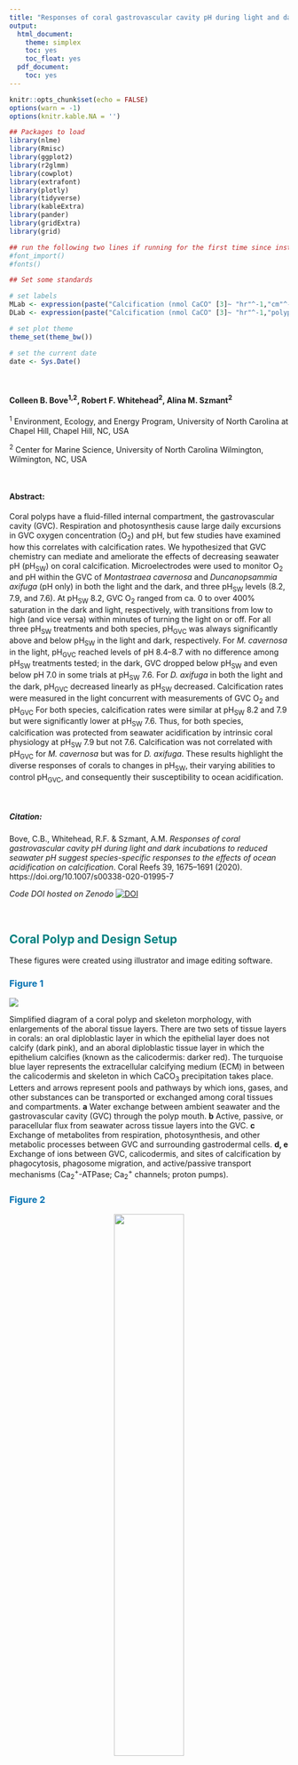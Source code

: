 ```yaml
---
title: "Responses of coral gastrovascular cavity pH during light and dark incubations to reduced seawater pH suggest species-specific responses to the effects of ocean acidification on calcification"
output: 
  html_document:
    theme: simplex
    toc: yes
    toc_float: yes
  pdf_document:
    toc: yes
---
```


<style>
  h2{color: teal !important}
  h1{color: navy !important}
  body{background-color: gray95 !important}
</style>

```r

knitr::opts_chunk$set(echo = FALSE)
options(warn = -1)
options(knitr.kable.NA = '')

```

```r

## Packages to load
library(nlme)
library(Rmisc)
library(ggplot2)
library(r2glmm)
library(cowplot)
library(extrafont)
library(plotly)
library(tidyverse)
library(kableExtra)
library(pander)
library(gridExtra)
library(grid)

## run the following two lines if running for the first time since installing 'extrafont'
#font_import()
#fonts() 

```

```r

## Set some standards

# set labels
MLab <- expression(paste("Calcification (nmol CaCO" [3]~ "hr"^-1,"cm"^-2, ")" ))
DLab <- expression(paste("Calcification (nmol CaCO" [3]~ "hr"^-1,"polyp"^-1, ")" ))

# set plot theme
theme_set(theme_bw())

# set the current date
date <- Sys.Date() 

```

<br/>

#### Colleen B. Bove^1,2^, Robert F. Whitehead^2^, Alina M. Szmant^2^

^1^ Environment, Ecology, and Energy Program, University of North Carolina at Chapel Hill, Chapel Hill, NC, USA

^2^ Center for Marine Science, University of North Carolina Wilmington, Wilmington, NC, USA

<br/>

#### **Abstract:**
Coral polyps have a fluid-filled internal compartment, the gastrovascular cavity (GVC). Respiration and photosynthesis cause large daily excursions in GVC oxygen concentration (O~2~) and pH, but few studies have examined how this correlates with calcification rates. We hypothesized that GVC chemistry can mediate and ameliorate the effects of decreasing seawater pH (pH~SW~) on coral calcification. Microelectrodes were used to monitor O~2~ and pH within the GVC of *Montastraea cavernosa* and *Duncanopsammia axifuga* (pH only) in both the light and the dark, and three pH~SW~ levels (8.2, 7.9, and 7.6). At pH~SW~ 8.2, GVC O~2~ ranged from ca. 0 to over 400% saturation in the dark and light, respectively, with transitions from low to high (and vice versa) within minutes of turning the light on or off. For all three pH~SW~ treatments and both species, pH~GVC~ was always significantly above and below pH~SW~ in the light and dark, respectively. For *M. cavernosa* in the light, pH~GVC~ reached levels of pH 8.4–8.7 with no difference among pH~SW~ treatments tested; in the dark, GVC dropped below pH~SW~ and even below pH 7.0 in some trials at pH~SW~ 7.6. For *D. axifuga* in both the light and the dark, pH~GVC~ decreased linearly as pH~SW~ decreased. Calcification rates were measured in the light concurrent with measurements of GVC O~2~ and pH~GVC~ For both species, calcification rates were similar at pH~SW~ 8.2 and 7.9 but were significantly lower at pH~SW~ 7.6. Thus, for both species, calcification was protected from seawater acidification by intrinsic coral physiology at pH~SW~ 7.9 but not 7.6. Calcification was not correlated with pH~GVC~ for *M. cavernosa* but was for *D. axifuga*. These results highlight the diverse responses of corals to changes in pH~SW~, their varying abilities to control pH~GVC~, and consequently their susceptibility to ocean acidification.

<br/>

##### **Citation:**
Bove, C.B., Whitehead, R.F. & Szmant, A.M. *Responses of coral gastrovascular cavity pH during light and dark incubations to reduced seawater pH suggest species-specific responses to the effects of ocean acidification on calcification*. Coral Reefs 39, 1675–1691 (2020). https://doi.org/10.1007/s00338-020-01995-7

*Code DOI hosted on Zenodo* <a href="https://zenodo.org/badge/latestdoi/315749565"><img src="https://zenodo.org/badge/315749565.svg" alt="DOI"></a>

<br/>

## Coral Polyp and Design Setup {.tabset}

These figures were created using illustrator and image editing software.

### <span style="color: #0072B2;">**Figure 1**</span>

![](Figures/Fig1_polyp_diagram.png)

Simplified diagram of a coral polyp and skeleton morphology, with enlargements of the aboral tissue layers. There are two sets of tissue layers in corals: an oral diploblastic layer in which the epithelial layer does not calcify (dark pink), and an aboral diploblastic tissue layer in which the epithelium calcifies (known as the calicodermis: darker red). The turquoise blue layer represents the extracellular calcifying medium (ECM) in between the calicodermis and skeleton in which CaCO~3~ precipitation takes place. Letters and arrows represent pools and pathways by which ions, gases, and other substances can be transported or exchanged among coral tissues and compartments. **a** Water exchange between ambient seawater and the gastrovascular cavity (GVC) through the polyp mouth. **b** Active, passive, or paracellular flux from seawater across tissue layers into the GVC. **c** Exchange of metabolites from respiration, photosynthesis, and other metabolic processes between GVC and surrounding gastrodermal cells. **d, e** Exchange of ions between GVC, calicodermis, and sites of calcification by phagocytosis, phagosome migration, and active/passive transport mechanisms (Ca~2~^+^-ATPase; Ca~2~^+^ channels; proton pumps).


### <span style="color: #0072B2;">**Figure 2**</span>

<center>
![](Figures/Fig2_corals_electrode_images.png){#id .class width=50% height=50%}
</center>

Photographs of the three study corals under the same lighting conditions and the experimental setup used in this study: **a** *Montastraea cavernosa* colony 1. **b** *M. cavernosa* colony 2. and **c** *Duncanopsammia axifuga*. **d** Photographs of the pH microelectrode inserted through the mouth of *Montastraea cavernosa* and **e** *Duncanopsammia axifuga*. **f** Photograph of the micromanipulator setup used for inserting the microelectrode (identified with the arrows in **d, e** into the coral polyp and the coral’s incubation water bath)


### <span style="color: #0072B2;">**Table 1**</span>

Initial carbonate chemistry values for the seawater in the three carboys used for the experimental pH treatments conducted in this study

```r

carbonate <- read.csv("Tables/CarbonateSW_data_10Dec19.csv", header = TRUE)
carbonate$pHt <- factor(carbonate$pHt, levels = c("8.2pH", "7.9pH", "7.6pH"))
carbonate$coral <- factor(carbonate$coral, levels = c("MCAV1", "MCAV2", "DAXI"))


## Create table 1 of carbonate parameters
Table1 <- carbonate %>% 
  group_by(pHt) %>% 
  summarise("Seawater pH" = round(mean(pHw), 2),
            "TA" = round(mean(TAi), 0),
            "DIC" = round(mean(DICi), 0),
            "pCO2" = round(mean(pCO2i), 0),
            "HCO3" = round(mean(HCO3i), 0),
            "CO3" = round(mean(CO3i), 0),
            "arag" = round(mean(aragi), 12))

## Rmarkdown table 1
kable(Table1[-1], booktabs = TRUE) %>% 
  kable_styling(font_size = 12, full_width = FALSE)

```

The nominal target pH values used were 8.2 (control), 7.9 and 7.6. The R package *seacarb* was used to calculate the various carbonate species using measured pH-NBS and total alkalinity as the known parameters. Concentrations in $\mu$mol kg^-1^; *p*CO~2~ in $\mu$atm.


### Table S1

#### **Table S1**
Calcification experiment carbonate parameters. Representative changes in carbonate chemistry during the 1.5 h calcification incubations reported in Figure 8. The nominal target pH values used were 8.2 (Control), 7.9 and 7.6. The R package *seacarb* was used to calculate the various carbonate species using measured pH-NBS and total alkalinity as the known parameters. Concentrations in µmol kg^-1^; *p*CO~2~ in µatm. MCAV 1 = *Montastraea cavernosa* No 1; MCAV 2 = *M. cavernosa* colony No 2; DAXI = *Duncanopsammia axifuga*.

```r

## Create table S1 of initial and final carbonate parameters
TableS1 <- carbonate %>% 
  group_by(coral, pHt) %>% 
  summarise("TAi" = round(mean(TAi), 0),
            "TAf" = round(mean(TAf), 0),
            "DICi" = round(mean(DICi), 0),
            "DICf" = round(mean(DICf), 0),
            "pCO2i" = round(mean(pCO2i), 0),
            "pCO2f" = round(mean(pCO2f), 0),
            "HCO3i" = round(mean(HCO3i), 0),
            "HCO3f" = round(mean(HCO3f), 0),
            "CO3i" = round(mean(CO3i), 0),
            "CO3f" = round(mean(CO3f), 0),
            "aragi" = round(mean(aragi), 1),
            "aragf" = round(mean(aragf), 1))

## Rmarkdown table S1
kable(TableS1[-1], booktabs = TRUE) %>% 
  kable_styling(font_size = 12, full_width = FALSE) %>% 
  pack_rows("MCAV 1", 1, 3) %>%
  pack_rows("MCAV 2", 4, 6) %>%
  pack_rows("DAXI", 7, 9)

```

<br/>


## Light/Dark Experiments {.tabset}

### <span style="color: #0072B2;">**Figure 3**</span>

```r

LD_o2 <- read.csv("Data/LD_O2_mcav_20Jun17.csv", header = TRUE)

ggplot()+
  geom_rect(aes(xmin=0.16674,xmax=10.18194,ymin=-Inf, ymax=Inf), fill="lightgrey", alpha=0.4) +
  geom_rect(aes(xmin= 10.18194,xmax=20.28126,ymin=-Inf, ymax=Inf), fill="lightgoldenrod", alpha=0.4) +
  geom_rect(aes(xmin= 20.28126,xmax=30.3801,ymin=-Inf, ymax=Inf), fill="lightgrey", alpha=0.4) +
  geom_rect(aes(xmin= 30.3801,xmax=40.3119,ymin=-Inf, ymax=Inf), fill="lightgoldenrod", alpha=0.4) +
  geom_rect(aes(xmin= 40.3119,xmax=52.1637,ymin=-Inf, ymax=Inf), fill="lightgrey", alpha=0.4) +
  geom_rect(aes(xmin= 52.1637,xmax=55.0011,ymin=-Inf, ymax=Inf), fill="lightgoldenrod", alpha=0.4) +
  annotate("text", x = 47, y = 430, label = "Montastraea cavernosa", fontface = "italic", size = 2.8) +
  theme(panel.grid.major=element_blank(), panel.grid.minor=element_blank(), panel.background=element_blank(),strip.text=element_text(face="italic"), axis.line=element_line(color="black"), legend.key=element_blank(), text=element_text(family="Times New Roman"))+
  coord_cartesian(xlim = c(0.05, 55), ylim = c(0,450), expand = FALSE) +
  #ylim(0,450) +
  ylab(expression(paste("GVC O"[2] ~ "saturation (%)"))) +
  xlab("Time (min)") +
  geom_line(data = LD_o2, aes(time.min., o2sat), size=1) +
  ggsave("Figures/Fig3_LD_O2.pdf", height = 3, width = 5.5, useDingbats = FALSE)

```
*Montastraea cavernosa*: representative example of the change in GVC O~2~ saturation as measured by an oxygen microelectrode in response to changes in light level (0 vs 300–400 $\mu$E m^-2^ s^-1^) at 8.2 pH~SW~ (control). GVC O~2~ decreased in the dark to near 0% saturation and then increased to ca. 400% saturation. Gray background represents times in the dark, while yellow background denotes the lights being on. Horizontal dashed line is the measured incubation seawater % O~2~ saturation

<br/>


### <span style="color: #0072B2;">**Figure 4**</span>

```r

## Read in data and make seawater pH a factor
LD_all <- read.csv("Data/LD_pH_all_20Jun17.csv", header = TRUE)
LD_all$fwater <- factor(LD_all$water)
LD_all$fwater<-factor(LD_all$water, levels = c("8.2","7.9","7.6"))

## Subset by species
LD_cav <- subset(LD_all, species == "MCAV")
LD_dun <- subset(LD_all, species == "DAXI")

```

```r

## 8.2 pH plot
LD_mcav_82 <- subset(LD_cav, water == "8.2")

LD_mcav_82_plot <- ggplot() +
  geom_rect(aes(xmin=-Inf,xmax=10,ymin=-Inf, ymax=Inf), fill="lightgoldenrod", alpha=0.4) +
  geom_rect(aes(xmin= 10,xmax=58,ymin=-Inf, ymax=Inf), fill="lightgrey", alpha=0.4) +
  geom_rect(aes(xmin=58,xmax=107,ymin=-Inf, ymax=Inf), fill="lightgoldenrod", alpha=0.4) +
  geom_rect(aes(xmin= 107,xmax=160,ymin=-Inf, ymax=Inf), fill="lightgrey", alpha=0.4) + 
  geom_rect(aes(xmin=160,xmax=Inf,ymin=-Inf, ymax=Inf), fill="lightgoldenrod",alpha=0.4) +
  scale_x_continuous(limits = c(0, 225)) +
  geom_hline(yintercept = 8.2, size=0.5, linetype=2, colour="grey") +
  geom_line(data = LD_mcav_82, aes(x = time, y = gvc), size = 1, colour = "#0072B2") +
  ylab("") +
  xlab("") +
  ggtitle("") +
  theme(panel.grid.major=element_blank(), panel.grid.minor=element_blank(), panel.background=element_blank(),strip.background=element_blank(), strip.text=element_text(face="italic"), axis.line=element_line(color="black"), legend.key=element_blank(), text=element_text(family="Times New Roman")) +
  scale_color_manual(values=c("#0072B2")) +
  ylim(6.5,9)	

## 7.9 pH plot
LD_mcav_79 <- subset(LD_cav, water == "7.9")

LD_mcav_79_plot <- ggplot() +
  geom_rect(aes(xmin=-Inf,xmax=18,ymin=-Inf, ymax=Inf), fill="lightgoldenrod", alpha=0.4) +
  geom_rect(aes(xmin= 18,xmax=85,ymin=-Inf, ymax=Inf), fill="lightgrey", alpha=0.4) +
  geom_rect(aes(xmin=85,xmax=130,ymin=-Inf, ymax=Inf), fill="lightgoldenrod", alpha=0.4) +
  geom_rect(aes(xmin= 130,xmax=177,ymin=-Inf, ymax=Inf), fill="lightgrey", alpha=0.4) +
  geom_rect(aes(xmin=177,xmax=Inf,ymin=-Inf, ymax=Inf), fill="lightgoldenrod",alpha=0.4) +
  scale_x_continuous(limits = c(0, 225)) +
  geom_hline(yintercept = 7.9, size=0.5, linetype=2, colour="grey") +
  geom_line(data = LD_mcav_79, aes(x = time, y = gvc), size = 1, colour = "#009E73") +
  ylab("") +
  xlab("") +
  theme(panel.grid.major=element_blank(), panel.grid.minor=element_blank(), panel.background=element_blank(),strip.background=element_blank(), strip.text=element_text(face="italic"), axis.line=element_line(color="black"), legend.key=element_blank(), text=element_text(family="Times New Roman")) +
  scale_color_manual(values=c("#0072B2")) +
  ylim(6.5,9)


## 7.6 pH plot
LD_mcav_76 <- subset(LD_cav, water == "7.6")

LD_mcav_76_plot <- ggplot() +
  geom_rect(aes(xmin=-Inf,xmax=10,ymin=-Inf, ymax=Inf), fill="lightgoldenrod", alpha=0.4) +
  geom_rect(aes(xmin= 10,xmax=61,ymin=-Inf, ymax=Inf), fill="lightgrey", alpha=0.4) +
  geom_rect(aes(xmin=61,xmax=106,ymin=-Inf, ymax=Inf), fill="lightgoldenrod", alpha=0.4) +
  geom_rect(aes(xmin= 106,xmax=156,ymin=-Inf, ymax=Inf), fill="lightgrey", alpha=0.4) +
  geom_rect(aes(xmin=156,xmax=Inf,ymin=-Inf, ymax=Inf), fill="lightgoldenrod",alpha=0.4) +
  scale_x_continuous(limits = c(0, 225)) +
  geom_hline(yintercept = 7.6, size=0.5, linetype=2, colour="grey") +
  geom_line(data = LD_mcav_76, aes(x = time, y = gvc), size = 1, colour = "#D55E00") +
  xlab("") +
  ylab("") +
  theme(panel.grid.major=element_blank(), panel.grid.minor=element_blank(), panel.background=element_blank(),strip.background=element_blank(), strip.text=element_text(face="italic"), axis.line=element_line(color="black"), legend.key=element_blank(), text=element_text(family="Times New Roman")) +
  scale_color_manual(values=c("#0072B2")) +
  ylim(6.5,9)

```

```r

## 8.2 pH plot
LD_dun_82 <- subset(LD_dun, water == "8.2")

LD_dun_82_plot <- ggplot() +
  geom_rect(aes(xmin=-Inf,xmax=10,ymin=-Inf, ymax=Inf), fill="lightgoldenrod", alpha=0.4) +
  geom_rect(aes(xmin= 10,xmax=33,ymin=-Inf, ymax=Inf), fill="lightgrey", alpha=0.4) + 
  geom_rect(aes(xmin=33,xmax=58,ymin=-Inf, ymax=Inf), fill="lightgoldenrod", alpha=0.4) +
  geom_rect(aes(xmin= 58,xmax=80,ymin=-Inf, ymax=Inf), fill="lightgrey", alpha=0.4) + 
  geom_rect(aes(xmin=80,xmax=Inf,ymin=-Inf, ymax=Inf), fill="lightgoldenrod",alpha=0.4) +
  scale_x_continuous(limits = c(0, 130)) +
  geom_hline(yintercept = 8.2, size=0.5, linetype=2, colour="grey") +
  geom_line(data = LD_dun_82, aes(x = time, y = gvc), size = 1, colour = "#0072B2") +
  ylab("") +
  xlab("") +
  ggtitle("") +
  theme(panel.grid.major=element_blank(), panel.grid.minor=element_blank(), panel.background=element_blank(),strip.background=element_blank(), strip.text=element_text(face="italic"), axis.line=element_line(color="black"), legend.key=element_blank(), text=element_text(family="Times New Roman")) +
  scale_color_manual(values=c("#0072B2")) +
  ylim(6.5,9)	

## 7.9 pH plot
LD_dun_79 <- subset(LD_dun, water == "7.9")

LD_dun_79_plot <- ggplot() +
  geom_rect(aes(xmin=-Inf,xmax=12,ymin=-Inf, ymax=Inf), fill="lightgoldenrod", alpha=0.4) +
  geom_rect(aes(xmin= 12,xmax=42,ymin=-Inf, ymax=Inf), fill="lightgrey", alpha=0.4) +
  geom_rect(aes(xmin=42,xmax=74,ymin=-Inf, ymax=Inf), fill="lightgoldenrod", alpha=0.4) +
  geom_rect(aes(xmin= 74,xmax=103,ymin=-Inf, ymax=Inf), fill="lightgrey", alpha=0.4) +
  geom_rect(aes(xmin=103,xmax=Inf,ymin=-Inf, ymax=Inf), fill="lightgoldenrod",alpha=0.4) +
  scale_x_continuous(limits = c(0, 130)) +
  geom_hline(yintercept = 7.9, size=0.5, linetype=2, colour="grey") +
  geom_line(data = LD_dun_79, aes(x = time, y = gvc), size = 1, colour = "#009E73") +
  ylab("") +
  xlab("") +
  theme(panel.grid.major=element_blank(), panel.grid.minor=element_blank(), panel.background=element_blank(),strip.background=element_blank(), strip.text=element_text(face="italic"), axis.line=element_line(color="black"), legend.key=element_blank(), text=element_text(family="Times New Roman")) +
  scale_color_manual(values=c("#0072B2")) +
  ylim(6.5,9)


## 7.6 pH plot
LD_dun_76 <- subset(LD_dun, water == "7.6")

LD_dun_76_plot <- ggplot() +
  geom_rect(aes(xmin=-Inf,xmax=10,ymin=-Inf, ymax=Inf), fill="lightgoldenrod", alpha=0.4) +
  geom_rect(aes(xmin= 10,xmax=37,ymin=-Inf, ymax=Inf), fill="lightgrey", alpha=0.4) +
  geom_rect(aes(xmin=37,xmax=69,ymin=-Inf, ymax=Inf), fill="lightgoldenrod", alpha=0.4) +
  geom_rect(aes(xmin= 69,xmax=88,ymin=-Inf, ymax=Inf), fill="lightgrey", alpha=0.4) +
  geom_rect(aes(xmin=88,xmax=Inf,ymin=-Inf, ymax=Inf), fill="lightgoldenrod",alpha=0.4) +
  scale_x_continuous(limits = c(0, 130)) +
  geom_hline(yintercept = 7.6, size=0.5, linetype=2, colour="grey") +
  geom_line(data = LD_dun_76, aes(x = time, y = gvc), size = 1, colour = "#D55E00") +
  xlab("") +
  ylab("") +
  theme(panel.grid.major=element_blank(), panel.grid.minor=element_blank(), panel.background=element_blank(),strip.background=element_blank(), strip.text=element_text(face="italic"), axis.line=element_line(color="black"), legend.key=element_blank(), text=element_text(family="Times New Roman")) +
  scale_color_manual(values=c("#0072B2")) +
  ylim(6.5,9)

```

```r

## Create column of each species' plots
LD_cav_plot <- plot_grid(LD_mcav_82_plot, LD_mcav_79_plot, LD_mcav_76_plot, ncol = 1)
LD_dun_plot <- plot_grid(LD_dun_82_plot, LD_dun_79_plot, LD_dun_76_plot, ncol = 1)

## Combined species plot into single plot
LD_full_plot <- plot_grid(LD_cav_plot, LD_dun_plot, ncol = 2, rel_widths = c(0.9, 0.58), labels = c("(a)  M. cavernosa", "(b)  D. axifuga"), hjust = -0.07, vjust = 1.3, label_size = 10)

## Create labels for axes 
y_grob <- textGrob("GVC pH", gp = gpar(fontsize = 11), rot = 90)
x_grob <- textGrob("Time (m)", gp = gpar(fontsize = 11))

## Final, combined plot
LD_full_plot_final <- grid.arrange(arrangeGrob(LD_full_plot, left = y_grob, bottom = x_grob))

## Save final plot
ggsave(file = "Figures/Fig4_LD_pH.pdf", LD_full_plot_final, width = 6.8, height = 6.5, useDingbats = FALSE)

```
"Light–dark" experiment: representative example of pH~GVC~ profiles with changes from light (300–400 $\mu$E m^-2^ s^-1^) to dark (0 $\mu$E m^-2^ s^-1^) measurement conditions for **a** *Montastraea cavernosa* and **b** *Duncanopsammia axifuga* at 8.2 pH~SW~ (control: blue, upper panel), 7.9 pH~SW~ (green, middle panel), and 7.6 pH~SW~ (red, lower panel). The horizontal gray dashed lines represent incubation pH~SW~

<br/>


### <span style="color: #0072B2;">**Figure 5**</span>

```r

## Read in and manipulate data
step_all <- read.csv("Data/LD_step_pH_all_21Jun17.csv", header = TRUE)
step_all$water <- factor(step_all$water)
step_all$water <- factor(step_all$water, levels = c("8.2","7.9","7.6", "T"))
step_all$light <- factor(step_all$light, levels = c("L","D"))

## Subset for each species
cav_step <- subset(step_all, species == "MCAV") # M. cavernosa
dun_step <- subset(step_all, species == "DAXI") # D. axifuga

```

```r

## MCAV plots
cav_step_plot <- ggplot(cav_step, aes(x = time, y = gvc, colour = water, group = water2)) +
  geom_point(size = 0.5) +
  xlab("") +
  ylab("") +
  theme(panel.grid.major = element_blank(), panel.grid.minor = element_blank(), panel.background = element_blank(), strip.background = element_blank(), strip.text = element_text(face = "italic"), text=element_text(family="Times New Roman")) +
  theme(legend.position = c(0.11, 0.67), legend.key.size = unit(0.2, "cm"), legend.text = element_text(size = 8)) +
  guides(colour = guide_legend(override.aes = list(linetype = 0, size = 3))) +
  xlim(0, 220) +
  ylim(6.9, 8.9) +
  facet_wrap(~ light, ncol = 1, labeller = as_labeller(c(L = "Light", D = "Dark"))) +
  scale_color_manual("", labels = c("8.2 pH","7.9 pH","7.6 pH"), values = c("#0072B2","#009E73","#D55E00","grey"), breaks = c("8.2","7.9","7.6")) +
  geom_line(aes(x = time, y = water2))


## DAXI plots
dun_step_plot <- ggplot(dun_step, aes(x = time, y = gvc, colour = water, group = water2)) +
  geom_point(size = 0.5) +
  xlab("") +
  ylab("") +
  theme(panel.grid.major = element_blank(), panel.grid.minor = element_blank(), panel.background = element_blank(), strip.background = element_blank(), strip.text = element_text(face = "italic"), text=element_text(family="Times New Roman")) +
  theme(legend.position ="none") +
  xlim(0, 220) +
  ylim(6.9, 8.9) +
  facet_wrap(~ light, ncol = 1, labeller = as_labeller(c(L = "Light", D = "Dark"))) +
  scale_color_manual("", labels = c("8.2 pH","7.9 pH","7.6 pH","T"), values = c("#0072B2","#009E73","#D55E00","grey")) +
  geom_line(aes(x = time, y = water2))


## Combine plots and save as final
plot_grid(cav_step_plot, dun_step_plot, labels = c("(a) M. cavernosa","(b) D. axifuga"), label_size = 12, scale = 0.95) +
  ggsave(file = "Figures/Fig5_stepwise_pH.pdf", height = 4.2, width = 8, useDingbats = FALSE)

```
"Stepwise" experiment: representative example of pH~GVC~ profiles with sequential stepwise decreases in incubation pH~SW~ from 8.2 (control: blue, first segment), to 7.9 (green, second segment), to 7.6 (red, third segment) for **a** *Montastraea cavernosa* and **b** *Duncanopsammia axifuga*. Experiments were repeated both in the light (upper panel) and dark (lower panel). The gray portion of each line denotes adjustment time in which external pH was transitioning from one pH treatment to another by bubbling with CO~2~ and the horizontal lines represent external pH~SW~ levels

<br/>


### <span style="color: #0072B2;">**Figure 6**</span>


```r

## Read in all L/D data for analyses
LD_stats <- read.csv("Data/LD_all_data_19Sep17.csv", header = TRUE)
LD_stats$treat <- factor(LD_stats$treat, levels = c("8.2", "7.9", "7.6")) # relevel pH treatments

## Subset dataframe
# light or dark
light_all <- subset(LD_stats, light.dark=="light")
dark_all <- subset(LD_stats, light.dark=="dark")

# MCAV light and DAXI light
light_cav <- subset(light_all, species=="Mcav")
light_dun <- subset(light_all, coral=="dun")

# MCAV dark and DAXI dark
dark_cav <- subset(dark_all, species=="Mcav")
dark_dun <- subset(dark_all, coral=="dun")

```


```r

## Linear model
# light values
cav_L_fig6_lm <- lm(pH ~ water, data = light_cav)
cav_l_slope <- cav_L_fig6_lm[["coefficients"]][["water"]]
cav_l_p <- summary(cav_L_fig6_lm)[["coefficients"]][2, 4]
cav_l_r <- summary(cav_L_fig6_lm)[["adj.r.squared"]]

# dark values
cav_D_fig6_lm <- lm(pH ~ water, data = dark_cav)
cav_d_slope <- cav_D_fig6_lm[["coefficients"]][["water"]]
cav_d_p <- summary(cav_D_fig6_lm)[["coefficients"]][2, 4]
cav_d_r <- summary(cav_D_fig6_lm)[["adj.r.squared"]]


## Labels for plot
cav_step_light_labs <- substitute(paste(Slope[light]==s, "; P"==p, "; R\U00B2"==r), list(s = format(cav_l_slope[1], digits = 2), p = format(cav_l_p[1], digits = 2), r = format(cav_l_r[1], digits = 2)))
cav_step_dark_labs <- substitute(paste(Slope[dark]==s, "; P < 0.01; R\U00B2"==r), list(s = format(cav_d_slope[1], digits = 2), p = format(cav_d_p[1], digits = 2), r = format(cav_d_r[1], digits = 2)))

```

```r

###### This is temporary, need to move it when finished!
sum <- summarySE(measurevar = "pH", groupvars = c("treat", "coral", "exp", "light.dark"), data = LD_stats)

## MCAV figure
cav_LD_summary_sum <- subset(sum, coral !="dun")
cav_LD_summary_sum$test <- paste(cav_LD_summary_sum$coral, cav_LD_summary_sum$exp, sep = "_")
cav_LD_summary_sum$colour <- paste(cav_LD_summary_sum$treat, cav_LD_summary_sum$light.dark, sep = "_")
cav_LD_summary_sum$shape <- paste(cav_LD_summary_sum$exp, cav_LD_summary_sum$light.dark, sep = "_")
cav_LD_summary_sum$treat <- as.numeric(levels(cav_LD_summary_sum$treat))[cav_LD_summary_sum$treat]

cav_LD_summary_plot <- ggplot(data = cav_LD_summary_sum) +
  geom_smooth(aes(x = treat, y = pH, group = light.dark), method="lm", se = FALSE, colour = "darkgrey") +
  geom_errorbar(aes(x = treat, ymin = pH - sd, ymax = pH + sd, colour = colour, group = test), width=0.07, size=0.8, position = position_dodge(width=0.07)) +
  geom_point(aes(x = treat, y = pH, shape = shape, colour = colour, group = test, fill = exp), size=2.5, position = position_dodge(width=0.07)) +
  scale_color_manual(values=c("#D55E00", "#D55E00", "#009E73","#009E73", "#0072B2", "#0072B2")) +
  scale_shape_manual(values=c(16,21,17,24,16,21,17,24)) +
  scale_fill_manual(values = c("white","white")) +
  geom_segment(aes(x = 7.45, xend = 7.75, y = 7.6, yend = 7.6), linetype = "longdash", colour = "#D55E00") +
  geom_segment(aes(x = 8.05, xend = 8.35, y = 8.2, yend = 8.2), linetype = "longdash", colour = "#0072B2") +
  geom_segment(aes(x = 7.75, xend = 8.05, y = 7.9, yend = 7.9), linetype = "longdash", colour = "#009E73") +
  theme(panel.grid.major = element_blank(), panel.grid.minor = element_blank(), strip.background = element_blank(), panel.border = element_rect(colour = "black", fill=NA, size=1), legend.position = "none", text=element_text(family="Times New Roman")) +
  scale_x_continuous(breaks=c(7.6, 7.9, 8.2)) +
  annotate("text", x = 7.8, y = 9, label = deparse(cav_step_light_labs), parse = TRUE, size = 3) +
  annotate("text", x = 7.8, y = 6.5, label = deparse(cav_step_dark_labs), parse = TRUE, size = 3) +
  ylab("GVC pH") +
  ylim(6.5, 9.1) +
  xlab("Seawater pH")

```


```r

## Linear model
# light values
dun_L_fig6_lm <- lm(pH ~ water, data = light_dun)
dun_l_slope <- dun_L_fig6_lm[["coefficients"]][["water"]]
dun_l_p <- summary(dun_L_fig6_lm)[["coefficients"]][2, 4]
dun_l_r <- summary(dun_L_fig6_lm)[["adj.r.squared"]]

# dark values
dun_D_fig6_lm <- lm(pH ~ water, data = dark_dun)
dun_d_slope <- dun_D_fig6_lm[["coefficients"]][["water"]]
dun_d_p <- summary(dun_D_fig6_lm)[["coefficients"]][2, 4]
dun_d_r <- summary(dun_D_fig6_lm)[["adj.r.squared"]]


## Labels for plot
dun_step_light_labs <- substitute(paste(Slope[light]==s, "; P < 0.01; R\U00B2"==r), list(s = format(dun_l_slope[1], digits = 2), p = format(dun_l_p[1], digits = 2), r = format(dun_l_r[1], digits = 2)))
dun_step_dark_labs <- substitute(paste(Slope[dark]==s, "; P < 0.01; R\U00B2"==r), list(s = format(dun_d_slope[1], digits = 2), p = format(dun_d_p[1], digits = 2), r = format(dun_d_r[1], digits = 2)))

```

```r

## DAXI figure
dun_LD_summary_sum <- subset(sum, coral == "dun")
dun_LD_summary_sum$test <- paste(dun_LD_summary_sum$coral, dun_LD_summary_sum$exp, sep = "_")
dun_LD_summary_sum$colour <- paste(dun_LD_summary_sum$treat, dun_LD_summary_sum$light.dark, sep = "_")
dun_LD_summary_sum$shape <- paste(dun_LD_summary_sum$exp, dun_LD_summary_sum$light.dark, sep = "_")
dun_LD_summary_sum$treat <- as.numeric(levels(dun_LD_summary_sum$treat))[dun_LD_summary_sum$treat]

dun_LD_summary_plot <- ggplot(data = dun_LD_summary_sum) +
  geom_smooth(aes(x = treat, y = pH, group = light.dark), method="lm", se = FALSE, colour = "darkgrey") +
  geom_errorbar(aes(x = treat, ymin = pH - sd, ymax = pH + sd, colour = colour, group = test), width=0.07, size=0.8, position = position_dodge(width=0.07)) +
  geom_point(aes(x = treat, y = pH, shape = shape, colour = colour, group = test, fill = exp), size=2.5, position = position_dodge(width=0.07)) +
  scale_color_manual(values=c("#D55E00", "#D55E00", "#009E73","#009E73", "#0072B2", "#0072B2")) +
  scale_shape_manual(values=c(16,21,17,24,16,21,17,24)) +
  scale_fill_manual(values = c("white","white")) +
  geom_segment(aes(x = 7.45, xend = 7.75, y = 7.6, yend = 7.6), linetype = "longdash", colour = "#D55E00") +
  geom_segment(aes(x = 8.05, xend = 8.35, y = 8.2, yend = 8.2), linetype = "longdash", colour = "#0072B2") +
  geom_segment(aes(x = 7.75, xend = 8.05, y = 7.9, yend = 7.9), linetype = "longdash", colour = "#009E73") +
  theme(panel.grid.major = element_blank(), panel.grid.minor = element_blank(), strip.background = element_blank(), panel.border = element_rect(colour = "black", fill=NA, size=1), legend.position = "none", text=element_text(family="Times New Roman")) +
  scale_x_continuous(breaks=c(7.6, 7.9, 8.2)) +
  annotate("text", x = 7.8, y = 9, label = deparse(dun_step_light_labs), parse = TRUE, size = 3) +
  annotate("text", x = 7.8, y = 6.5, label = deparse(dun_step_dark_labs), parse = TRUE, size = 3) +
  ylab("GVC pH") +
  ylim(6.5, 9.1) +
  xlab("Seawater pH")

```


```r

plot_grid(cav_LD_summary_plot, dun_LD_summary_plot,  labels = c("(a) M. cavernosa", "(b) D. axifuga"), scale = 0.87) +
  ggsave(file = "Figures/Fig6_LD_pH_summary.pdf", height = 3.5, width = 8, useDingbats = FALSE)

```
Summary of the mean (± SD) pH~GVC~ measurements made in the light–dark (denoted by circles) and stepwise (denoted by triangles) experiments for (**a**) two colonies of* M. cavernosa* (plotted as separate circles) and (**b**) one colony of *D. axifuga* at the three experimental pH~SW~ treatments (8.2 = blue; 7.9 = green; 7.6 = red). The dashed lines represent pH~SW~ for each treatment. Open symbols denote pH~GVC~ data collected in the light, and solid symbols represent pH~GVC~ data collected in the dark. Linear regression lines and regression statistics are included for each light treatment

<br/>


### <span style="color: #0072B2;">**Table 2**</span>

Mean (± SE) maximum and minimum pH~GVC~ values measured for each coral species at the three experimental pH treatments,
combining the values from both the "light–dark" and "stepwise" experimental protocols (Figs. **4, 5, 6**)

```r

table1 <- read.csv("Tables/LD_table2_30April20.csv", header = TRUE) # read in the table with data

## R markdown table
kable(table1[-1], booktabs = TRUE) %>% 
  kable_styling(font_size = 12, full_width = FALSE) %>% 
  pack_rows("M. cavernosa", 1, 4) %>%
  pack_rows("D. axifuga", 5, 8)

```

Mean (± S.E.) maximum and minimum pH~GVC~ values measured for each coral species at the three experimental pH treatments, combining the values from both the ‘Light-dark’ and ‘Stepwise’ experimental protocols (see Figures **5, 6** and **7**). The number of incubations included in each mean is represented by “n”. “Δ pH Light” and “Δ pH Dark” are the differences between treatment pH~SW~ and pH~GVC~ at that treatment. “Range of pH~GVC~” was calculated from the mean maximum and minimum for each pH experiment and represents the range of pH~GVC~ that a polyp could experience during a natural diel light cycle. “pH range” for Treatment pH is the range from 8.2 to 7.6, and for Maximum and Minimum pH~GVC~ in Light and Dark, it is the difference between pH~GVC~ at 8.2 and 7.6 seawater pH treatments.

<br/>


### Tables S2-S6

#### **Table S2**
pH~GVC~ in the Light. Mean (±S.D.) pH~GVC~ measured during the light portion of the Light-Dark (LD) and Stepwise (STEP) experiments. Pairwise comparisons of pH~GVC~ between the two experiments used Tukey Honest Significant Differences. Asterisk denotes significant differences in mean pH~GVC~ between experiment types. n = the number of replicate runs of any given treatment protocol for each type of experiment.

```r

## Create table S2 of initial and final carbonate parameters
TableS2 <- light_all %>% 
  group_by(species, treat, exp) %>% 
  summarise("Mean" = round(mean(pH), 2),
            "(+/-) SD Maximum" = round(sd(pH), 2),
            "n" = n(),
            "del pH" = round(mean(pH) - mean(water), 2))


## Rmarkdown table S2
kable(TableS2[-1], booktabs = TRUE) %>% 
  kable_styling(font_size = 12, full_width = FALSE) %>% 
  pack_rows("M. cavernosa", 1, 6) %>%
  pack_rows("D. axifuga", 7, 12)


```

<br/>


#### **Table S3a**
Light pH~GVC~ ANOVA model. ANOVA model output assessing the effect of pH~SW~ on measured pH~GVC~ in the light during either Light-Dark or Stepwise experiments for all coral colonies.

***M. cavernosa* in Light-Dark trials**
```r

## MCAV light ANOVAs
# Light data (L/D)
light_cava<-subset(light_cav, exp=="l/d")
lmcav_lm1<-aov(pH~treat, data=light_cava)
pander(summary(lmcav_lm1))

```

***M. cavernosa* in Stepwise trials**
```r

# Light data (step)
light_cavb<-subset(light_cav, exp=="step")
lmcav_lm2<-aov(pH~treat, data=light_cavb)
pander(summary(lmcav_lm2))

```


***D. axifuga* in Light-Dark trials**
```r

## DAXI light ANOVAs
# Light data (L/D)
light_duna<-subset(light_dun, exp=="l/d")
ldun_lm1<-aov(pH~treat, data=light_duna)
pander(summary(ldun_lm1))

```

***D. axifuga* in Stepwise trials**
```r

# Light data (step)
light_dunb<-subset(light_dun, exp=="step")
ldun_lm2<-aov(pH~treat, data=light_dunb)
pander(summary(ldun_lm2))

```

<br/>


#### **Table S3b**
Light pH~GVC~: Post Hoc Comparisons. Pairwise comparisons of mean pH~GVC~ among pH~SW~ treatments in the light for both types of experiments using Tukey Honest Significant Differences.  

```r

## MCAV light Tukey tests
# Light data (L/D)
lcav_ld_tukey <- as.data.frame(TukeyHSD(lmcav_lm1)[["treat"]])
lcav_ld_tukey$Experiment <- "Light-Dark"
lcav_ld_tukey$Coral <- "M. cavernosa"
lcav_ld_tukey$Treatments <- rownames(lcav_ld_tukey)
lcav_ld_tukey <- lcav_ld_tukey[c(6,5,7,4)]

# Light data (step)
lcav_step_tukey <- as.data.frame(TukeyHSD(lmcav_lm2)[["treat"]])
lcav_step_tukey$Experiment <- "Stepwise"
lcav_step_tukey$Coral <- "M. cavernosa"
lcav_step_tukey$Treatments <- rownames(lcav_step_tukey)
lcav_step_tukey <- lcav_step_tukey[c(6,5,7,4)]



## DAXI light Tukey tests
# Light data (L/D)
ldun_ld_tukey <- as.data.frame(TukeyHSD(ldun_lm1)[["treat"]])
ldun_ld_tukey$Experiment <- "Light-Dark"
ldun_ld_tukey$Coral <- "D axifuga"
ldun_ld_tukey$Treatments <- rownames(ldun_ld_tukey)
ldun_ld_tukey <- ldun_ld_tukey[c(6,5,7,4)]

# Light data (step)
ldun_step_tukey <- as.data.frame(TukeyHSD(ldun_lm2)[["treat"]])
ldun_step_tukey$Experiment <- "Stepwise"
ldun_step_tukey$Coral <- "D axifuga"
ldun_step_tukey$Treatments <- rownames(ldun_step_tukey)
ldun_step_tukey <- ldun_step_tukey[c(6,5,7,4)]

## Combine into 1 table
all_light_tukey <- rbind(lcav_ld_tukey, lcav_step_tukey, ldun_ld_tukey, ldun_step_tukey)


## Rmarkdown table 

kable(all_light_tukey[-1], booktabs = TRUE, row.names = FALSE) %>% 
  kable_styling(font_size = 12, full_width = FALSE) %>% 
  pack_rows("M. cavernosa", 1, 6) %>%
  pack_rows("D. axifuga", 7, 12)

```

<br/>



#### **Table S4**
pH~GVC~ in the Dark. Mean (±S.D.) pH~GVC~ measured during the dark portion of the Light-Dark (LD) and Stepwise (STEP) experiments. Pairwise comparisons of pH~GVC~ between the two experiments used Tukey Honest Significant Differences. Asterisk denotes significant differences in mean pH~GVC~ between experiment types. n = the number of replicate runs of any given treatment protocol for each type of experiment.

```r

## Create table S4 of initial and final carbonate parameters
TableS4 <- dark_all %>% 
  group_by(species, treat, exp) %>% 
  summarise("Mean" = round(mean(pH), 2),
            "(+/-) SD Maximum" = round(sd(pH), 2),
            "n" = n(),
            "del pH" = round(mean(pH) - mean(water), 2))


## Rmarkdown table S4
kable(TableS4[-1], booktabs = TRUE) %>% 
  kable_styling(font_size = 12, full_width = FALSE) %>% 
  pack_rows("M. cavernosa", 1, 6) %>%
  pack_rows("D. axifuga", 7, 12)


```

<br/>
  
  
#### **Table S5a**
Dark pH~GVC~ ANOVA model. ANOVA model output assessing the effect of pH~SW~ on measured pH~GVC~ in the dark during either Light-Dark or Stepwise experiments for all coral colonies.
  
***M. cavernosa* in Light-Dark trials**
```r

## MCAV dark ANOVAs
# Dark data (L/D)
dark_cava<-subset(dark_cav, exp=="l/d")
dmcav_lm1<-aov(pH~treat, data=dark_cava)
pander(summary(dmcav_lm1))

```

***M. cavernosa* in Stepwise trials**
```r

# Dark data (step)
dark_cavb<-subset(dark_cav, exp=="step")
dmcav_lm2<-aov(pH~treat, data=dark_cavb)
pander(summary(dmcav_lm2))

```

***D. axifuga* in Light-Dark trials**
```r

## DAXI dark ANOVAs
# Dark data (L/D)
dark_duna<-subset(dark_dun, exp=="l/d")
ddun_lm1<-aov(pH~treat, data=dark_duna)
pander(summary(ddun_lm1))

```

***D. axifuga* in Stepwise trials**
```r

# Dark data (step)
dark_dunb<-subset(dark_dun, exp=="step")
ddun_lm2<-aov(pH~treat, data=dark_dunb)
pander(summary(ddun_lm2))

```

<br/>
  
  
#### **Table S5b**
Dark pH~GVC~: Post Hoc Comparisons. Pairwise comparisons of mean pH~GVC~ among pH~SW~ treatments in the dark for both types of experiments using Tukey Honest Significant Differences.  
  
```r

## MCAV dark Tukey tests
# Dark data (L/D)
dcav_ld_tukey <- as.data.frame(TukeyHSD(dmcav_lm1)[["treat"]])
dcav_ld_tukey$Experiment <- "Light-Dark"
dcav_ld_tukey$Coral <- "M. cavernosa"
dcav_ld_tukey$Treatments <- rownames(dcav_ld_tukey)
dcav_ld_tukey <- dcav_ld_tukey[c(6,5,7,4)]

# Dark data (step)
dcav_step_tukey <- as.data.frame(TukeyHSD(dmcav_lm2)[["treat"]])
dcav_step_tukey$Experiment <- "Stepwise"
dcav_step_tukey$Coral <- "M. cavernosa"
dcav_step_tukey$Treatments <- rownames(dcav_step_tukey)
dcav_step_tukey <- dcav_step_tukey[c(6,5,7,4)]



## DAXI dark Tukey tests
# Dark data (L/D)
ddun_ld_tukey <- as.data.frame(TukeyHSD(ddun_lm1)[["treat"]])
ddun_ld_tukey$Experiment <- "Light-Dark"
ddun_ld_tukey$Coral <- "D axifuga"
ddun_ld_tukey$Treatments <- rownames(ddun_ld_tukey)
ddun_ld_tukey <- ddun_ld_tukey[c(6,5,7,4)]

# Dark data (step)
ddun_step_tukey <- as.data.frame(TukeyHSD(ddun_lm2)[["treat"]])
ddun_step_tukey$Experiment <- "Stepwise"
ddun_step_tukey$Coral <- "D axifuga"
ddun_step_tukey$Treatments <- rownames(ddun_step_tukey)
ddun_step_tukey <- ddun_step_tukey[c(6,5,7,4)]


## Combine into 1 table
all_dark_tukey <- rbind(dcav_ld_tukey, dcav_step_tukey, ddun_ld_tukey, ddun_step_tukey)


## Rmarkdown table 
kable(all_dark_tukey[-1], booktabs = TRUE, row.names = FALSE) %>% 
  kable_styling(font_size = 12, full_width = FALSE) %>% 
  pack_rows("M. cavernosa", 1, 6) %>%
  pack_rows("D. axifuga", 7, 12)

```

<br/>


#### **Table S6**
Comparison of the response of pHGVC to decreases in pH~SW~ between the two experimental protocols used, Light-Dark vs Stepwise: Post Hoc Comparisons. Tukey Honest Significant Differences post hoc adjusted p values from 2-way ANOVAs assessing the effects of experimental design (Light-Dark vs Stepwise) and pH~SW~ treatment on either *M. cavernosa* or *D. axifuga* pH~GVC~ in the light and the dark. The pairwise comparisons between experiments at each treatment pH are only shown for the interaction term (Treatment * Experiment) because these were used in determining differences between experimental design on pH~GVC~.

```r

## MCAV experimental comparisons
# ANOVA 
lcav_lm <- aov(pH ~ treat * exp, data = light_cav) # Light
dcav_lm <- aov(pH ~ treat * exp, data = dark_cav) # Dark

# Light Tukey tests
cav_l_trt_tukey <- as.data.frame(TukeyHSD(lcav_lm)[["treat"]]) # extract treatment pairwise comparisons
cav_l_exp_tukey <- as.data.frame(TukeyHSD(lcav_lm)[["exp"]]) # extract experiment pairwise comparisons
cav_l_both_tukey <- as.data.frame(TukeyHSD(lcav_lm)[["treat:exp"]])[c(3,8,12),] # extract combined comparisons of interest only
cav_l_all_tukey <- rbind(cav_l_trt_tukey, cav_l_exp_tukey, cav_l_both_tukey) # combined all comparisons into single df
cav_l_all_tukey$Coral <- "M. cavernosa" # add species ID column
cav_l_all_tukey$Light <- "Light P adj." # add light column
cav_l_all_tukey$`Pairwise Comparisons` <- rownames(cav_l_all_tukey) # add column of row names to df
cav_l_all_tukey <- cav_l_all_tukey[c(5,6,7,4)] # subset for desired columns

# Dark Tukey tests
cav_d_trt_tukey <- as.data.frame(TukeyHSD(dcav_lm)[["treat"]]) # extract treatment pairwise comparisons
cav_d_exp_tukey <- as.data.frame(TukeyHSD(dcav_lm)[["exp"]]) # extract experiment pairwise comparisons
cav_d_both_tukey <- as.data.frame(TukeyHSD(dcav_lm)[["treat:exp"]])[c(3,8,12),] # extract combined comparisons of interest only
cav_d_all_tukey <- rbind(cav_d_trt_tukey, cav_d_exp_tukey, cav_d_both_tukey) # combined all comparisons into single df
cav_d_all_tukey$Coral <- "M. cavernosa" # add species ID column
cav_d_all_tukey$Light <- "Dark P adj." # add light column
cav_d_all_tukey$`Pairwise Comparisons` <- rownames(cav_d_all_tukey) # add column of row names to df
cav_d_all_tukey <- cav_d_all_tukey[c(5,6,7,4)] # subset for desired columns

# Combined tests 
cav_all_tukey <- rbind(cav_l_all_tukey, cav_d_all_tukey)
cav_all_tukey <- spread(cav_all_tukey, Light, `p adj`)



## DAXI experimental comparisons
# ANOVA 
ldun_lm <- aov(pH ~ treat * exp, data = light_dun) # Light
ddun_lm <- aov(pH ~ treat * exp, data = dark_dun) # Dark

# Light Tukey tests
dun_l_trt_tukey <- as.data.frame(TukeyHSD(ldun_lm)[["treat"]]) # extract treatment pairwise comparisons
dun_l_exp_tukey <- as.data.frame(TukeyHSD(ldun_lm)[["exp"]]) # extract experiment pairwise comparisons
dun_l_both_tukey <- as.data.frame(TukeyHSD(ldun_lm)[["treat:exp"]])[c(3,8,12),] # extract combined comparisons of interest only
dun_l_all_tukey <- rbind(dun_l_trt_tukey, dun_l_exp_tukey, dun_l_both_tukey) # combined all comparisons into single df
dun_l_all_tukey$Coral <- "D. axifuga" # add species ID column
dun_l_all_tukey$Light <- "Light P adj." # add light column
dun_l_all_tukey$`Pairwise Comparisons` <- rownames(dun_l_all_tukey) # add column of row names to df
dun_l_all_tukey <- dun_l_all_tukey[c(5,6,7,4)] # subset for desired columns

# Dark Tukey tests
dun_d_trt_tukey <- as.data.frame(TukeyHSD(ddun_lm)[["treat"]]) # extract treatment pairwise comparisons
dun_d_exp_tukey <- as.data.frame(TukeyHSD(ddun_lm)[["exp"]]) # extract experiment pairwise comparisons
dun_d_both_tukey <- as.data.frame(TukeyHSD(ddun_lm)[["treat:exp"]])[c(3,8,12),] # extract combined comparisons of interest only
dun_d_all_tukey <- rbind(dun_d_trt_tukey, dun_d_exp_tukey, dun_d_both_tukey) # combined all comparisons into single df
dun_d_all_tukey$Coral <- "D. axifuga" # add species ID column
dun_d_all_tukey$Light <- "Dark P adj." # add dark column
dun_d_all_tukey$`Pairwise Comparisons` <- rownames(dun_d_all_tukey) # add column of row names to df
dun_d_all_tukey <- dun_d_all_tukey[c(5,6,7,4)] # subset for desired columns

# Combined tests 
dun_all_tukey <- rbind(dun_l_all_tukey, dun_d_all_tukey)
dun_all_tukey <- spread(dun_all_tukey, Light, `p adj`)



## Combine into single table
all_tukey <- rbind(cav_all_tukey, dun_all_tukey)
all_tukey <- all_tukey[c(1,2,4,3)]


## Rmarkdown table 
kable(all_tukey, booktabs = TRUE, row.names = FALSE) %>% 
  kable_styling(font_size = 12, full_width = FALSE) %>% 
  pack_rows("M. cavernosa", 1, 7) %>%
  pack_rows("D. axifuga", 8, 14)

```

<br/>


## Calcification Trials {.tabset}

```r

## Read in the data file containing calcification rate and GVC pH data from calcification experiments
calc <- read.csv("Data/Calc_pH_all_18April20.csv", header = TRUE) 

## Modify parameters 
calc$pH <- factor(calc$pH, levels = c("8.2","7.9","7.6")) # make pH a factor and reorder levels
calc$ftime <- factor(calc$time) # make time column a factor
calc$gvc <- as.numeric(calc$gvc) # make GVC pH a numeric

## Create subsets of data for individual fragments and for different species
cav <- subset(calc, Coral!="dun") # make df of M. cavernosa data only
cav1 <- subset(calc, Coral=="cav1") # make df of M. cavernosa colony 1 only
cav2 <- subset(calc, Coral=="cav2") # make df of M. cavernosa colony 2 only
dun <- subset(calc, Coral=="dun") # make df og D. axifuga only

dun$timeb <- factor(dun$timeb, levels = c("15c","1c", "0c")) # reorder the timeb variables within D. axifuga df

```

```r

kable(calc[c(1:2, 22:23, 51:52),], booktabs = TRUE, caption = "Coral identifier (cav1 = M. cavernosa 1; cav2 = M. cavernosa 2; dun = D. axifuga), species identifier (M = M. cavernosa; D = D. axifuga), treatment (treat; pH), date of experimental run (Date), grouping identifier per trial (Set), time of run (time; timeb), seawater pH (water), change in seawater total alkalinity (delTA), calcification rate in nmols/area (nmol) and normalized against the control (normrate), and GVC pH (gvc) per trial.") %>% 
  kable_styling(font_size = 12, full_width = FALSE)

```

### *M. cavernosa* O~2~ (Figure 7a-c)

<br/>

#### **Figure 7a:** MCAV calcification rate (nmol CaCO~3~ hr^-1^ cm^-2^) against seawater pH

```r

#### Read in the pH data for MCAV 1
o2 <- read.csv("Data/Calc_O2_mcav_17April20.csv", head = TRUE) 


#### Working with O2 calcification rate in each SW O2

## Linear model 
O2_calcVO2_lm <- lm(rate ~ factor(pH), data = o2)
#anova(O2_calcVO2_lm)
#summary(O2_calcVO2_lm)


## Plot
O2_calc_sum <- summarySE(o2, measurevar = "rate", groupvars = c("pH"), na.rm = TRUE) # calculate mean +/- SD for plotting

O2_calcVpH_plot <- ggplot(data = O2_calc_sum, aes(x = factor(pH), y = rate, colour = factor(pH))) +
  geom_errorbar(aes(x = factor(pH), ymin=rate-sd,ymax= rate+sd, colour = factor(pH)), width=0.14, position=position_dodge(0.3), size=0.9) + 
  xlab("Seawater pH") + 
  ylab(MLab) +
  theme(text=element_text(family="Times New Roman"), legend.position="none", panel.grid.major=element_blank(), panel.grid.minor=element_blank(), panel.background=element_blank(),strip.background=element_blank(), strip.text=element_text(face="italic"), legend.key=element_blank()) +
  scale_color_manual("Treatment",labels=c("7.6 O2","7.9 O2","8.2 O2"),values=c("#D55E00", "#009E73", "#0072B2")) +
  geom_point(position=position_dodge(0.3),size=3.5, shape = 16) +
  annotate(geom = "text", size = 3, x = 0.8, y = 0, label = "italic(P) == 0.93", parse = TRUE) + 
  annotate(geom="text", x = 3.3, y = 420, label="a)", size = 5.5, fontface="bold") +
  ylim(0,425)  
O2_calcVpH_plot

```

```r

## Anova and summary tables
pander(summary(O2_calcVO2_lm))
pander(anova(O2_calcVO2_lm))

```

<br/>

#### **Figure 7b:** MCAV calcification rate (nmol CaCO~3~ hr^-1^ cm^-2^) against GVC O~2~ saturation

```r

## Linear model 
O2_calcVgvc_lm <- lm(rate ~ gvc, data = o2)
#anova(O2_calcVgvc_lm)
#summary(O2_calcVgvc_lm)

## Plot
O2_calcVgvc_plot <- ggplot(data = o2, aes(x = gvc, y = rate, colour = factor(pH), shape = factor(time), group = species)) +
  #geom_smooth(method = "lm", se = FALSE, colour = "darkgrey") +
  xlab(expression(paste("GVC O"[2] ~ "saturation (%)"))) + 
  theme(text=element_text(family="Times New Roman"), axis.title.y = element_blank(), axis.text.y = element_blank(), panel.grid.major=element_blank(), panel.grid.minor=element_blank(), panel.background=element_blank(),strip.background=element_blank(), strip.text=element_text(face="italic"), legend.key=element_blank()) +
  scale_color_manual("Treatment",labels=c("7.6 pH","7.9 pH","8.2 pH"),values=c("#D55E00", "#009E73", "#0072B2")) +
  scale_shape_manual("", labels = c("Control", "1 Hr", "15 Hr"), values = c(0,1,2)) +
  geom_point(size = 2, stroke = 1.2) +
  annotate(geom = "text", size = 3, x = 185, y = 0, label = "italic(P) == 0.08", parse = TRUE) +  
  theme(legend.position=c(0.14, 0.95), legend.text = element_text(size = 8), legend.key.size = unit(0.6, "lines"), legend.background = element_rect(fill=NA)) +
  guides(colour = FALSE, shape = guide_legend(override.aes = list(size = 1.8))) +
  annotate(geom="text", x = 630, y = 420, label="b)", size = 5.5, fontface="bold") +
  xlim(150,650) +
  ylim(0,425)  
O2_calcVgvc_plot

```

```r

## Anova and summary tables
pander(summary(O2_calcVgvc_lm))
pander(anova(O2_calcVgvc_lm))

```

<br/>

#### **Figure 7c:** MCAV GVC O~2~ saturation against seawater pH

```r

## Linear model 
O2_pHVgvc_lm <- lm(gvc ~ factor(pH), data = o2)
#anova(O2_pHVgvc_lm)
#summary(O2_pHVgvc_lm)

## Plot
O2_pHVgvc_sum <- summarySE(o2, measurevar = "gvc", groupvars = c("pH"), na.rm = TRUE) # calculate mean +/- SD for plotting

O2_pHVgvc_plot <- ggplot(data = O2_pHVgvc_sum, aes(x = factor(pH), y = gvc, colour = factor(pH))) +
  geom_errorbar(aes(x = factor(pH), ymin=gvc-sd,ymax= gvc+sd, colour = factor(pH)), width=0.14,position=position_dodge(0.3), size=0.9) + 
  xlab("Seawater pH") + 
  ylab(expression(paste("GVC O"[2] ~ "saturation (%)"))) +
  theme(text=element_text(family="Times New Roman"), legend.position="none", panel.grid.major=element_blank(), panel.grid.minor=element_blank(), panel.background=element_blank(),strip.background=element_blank(), strip.text=element_text(face="italic"), legend.key=element_blank()) +
  scale_color_manual("Treatment",labels=c("7.6 pH","7.9 pH","8.2 pH"),values=c("#D55E00", "#009E73", "#0072B2")) +
  geom_point(position=position_dodge(0.3),size=3.5, shape = 16) +
  annotate(geom = "text", size = 3, x = 0.8, y = 150, label = "italic(P) == 0.14", parse = TRUE) +
  annotate(geom="text", x = 3.3, y = 640, label="c)", size = 5.5, fontface="bold") +
  ylim(150,650)  
O2_pHVgvc_plot

```

```r

## Anova and summary tables
pander(summary(O2_pHVgvc_lm))
pander(anova(O2_pHVgvc_lm))

```

<br/>


### *M. cavernosa* pH (Figure 7d-f)

```r

cav$pH <- factor(cav$pH, levels = c("8.2", "7.9", "7.6")) # reorder pH treatments
cav$ftime <- factor(cav$ftime, levels = c("1","0", "15"))

```


#### **Figure 7d:** MCAV calcification rate (nmol CaCO~3~ hr^-1^ cm^-2^) against seawater pH

```r

## Model selection (using AIC)
mod1 <- lm(nmol ~ pH * timeb * Coral, data = cav)
mod2 <- lm(nmol ~ pH * timeb, data = cav)
mod3 <- lm(nmol ~ pH * Coral, data = cav)
mod4 <- lm(nmol ~ pH + timeb + Coral, data = cav)
mod5 <- lm(nmol ~ pH + timeb, data = cav)
mod6 <- lm(nmol ~ pH + Coral, data = cav)
mod7 <- lm(nmol ~ pH, data = cav)
AIC_mcav <- AIC(mod1, mod2, mod3, mod4, mod5, mod6, mod7) # mod 6 (nmol ~ pH + Coral) has the lowest AIC, however mod7 is close and moving forward with that one.

#      df      AIC
# mod1 17 549.6441
# mod2 15 545.8675
# mod3  7 540.5252
# mod4 10 544.8113
# mod5  9 542.9482
# mod6  5 536.9671
# mod7  4 537.5455 **


## Linear model 
pH_calcVpH_lm <- lm(nmol ~ pH, data = cav)
#anova(pH_calcVpH_lm)
#summary(pH_calcVpH_lm)


## Plot
cav$pH <- factor(cav$pH, levels = c("7.6","7.9","8.2")) # reorder pH treatment levels
pH_calc_sum <- summarySE(cav, measurevar = "nmol", groupvars = c("pH", "species"), na.rm = TRUE) # calculate mean +/- SD for plotting
 
pH_calcVpH_plot <- ggplot(pH_calc_sum, aes(x = pH,y = nmol, colour = pH, group = species)) + 
  #geom_point(data = cav, aes(x = pH, y = nmol, colour = pH, shape = Coral), position = position_jitterdodge(), size = 2, alpha = 0.3) +
  geom_errorbar(aes(ymin = nmol-sd, ymax = nmol+sd), width=0.14, position = position_dodge(0.3), size = 0.9) + 
  xlab("Seawater pH") + 
  ylab(MLab) +
  theme(legend.position="none", panel.grid.major=element_blank(), panel.grid.minor=element_blank(), panel.background=element_blank(),strip.background=element_blank(), strip.text=element_text(face="italic"), legend.key=element_blank(), text=element_text(family="Times New Roman")) +
  scale_color_manual("Treatment", labels = c("7.6 pH","7.9 pH","8.2 pH"), values=c("#D55E00", "#009E73", "#0072B2")) +
  scale_shape_manual("",values=c(1,16)) + 
  geom_point(position=position_dodge(0.3),size=3.5, shape = 16) + 
  annotate(geom="text", x = 3.3, y = 420, label="d)", size = 5.5, fontface="bold") +
  annotate(geom = "text", x = 0.8, y = 0, size = 3, label = "italic(P) == 0.02", parse = TRUE) +  
  ylim(0,425)  
pH_calcVpH_plot

```

```r

## Anova and summary tables
pander(summary(pH_calcVpH_lm))
pander(anova(pH_calcVpH_lm))

```

<br/>

#### **Figure 7e:** MCAV calcification rate (nmol CaCO~3~ hr^-1^ cm^-2^) against GVC O~2~ saturation

```r

## Linear model 
pH_calcVgvc_lm <- lm(nmol ~ gvc, data = cav)
#anova(pH_calcVgvc_lm)
#summary(pH_calcVgvc_lm)

## Plot
cav$shape <- paste(cav$Coral, cav$ftime, sep = "_") # create column for shape identifier for colony and time step combined

pH_calcVgvc_plot <- ggplot(cav, aes(x = gvc, y = nmol, colour = pH, shape = shape, group = species)) + 
  geom_point(size = 2, stroke = 1.2) +
  xlab("GVC pH") +
  theme(legend.position="none", axis.title.y = element_blank(), axis.text.y = element_blank(), panel.grid.major = element_blank(), panel.grid.minor = element_blank(), panel.background = element_blank(), strip.background = element_blank(), strip.text = element_text(face = "italic"), legend.key = element_blank(), text=element_text(family="Times New Roman")) +
  scale_color_manual("Treatment", labels = c("7.6 pH", "7.9 pH", "8.2 pH"), values = c("#D55E00", "#009E73", "#0072B2")) +
  scale_shape_manual("", labels = c("MCAV1 Control", "MCAV1 1 Hr", "MCAV1 15 Hr", "MCAV2 Control", "MCAV2 1 Hr", "MCAV2 15 Hr"), values = c(0,1,2,15,16,17)) +
  theme(legend.position=c(0.4, 0.95), legend.text = element_text(size = 8), legend.key.size = unit(0.6, "lines"), legend.background = element_rect(fill=NA)) +
  guides(colour = FALSE, shape = guide_legend(override.aes = list(size = 1.3), ncol = 2)) +
  annotate(geom = "text", size = 3, x = 8, y = 0, label = "italic(P) == 0.68", parse = TRUE) +  
  annotate(geom="text", x = 8.85, y = 420, label="e)", size = 5.5, fontface="bold") +
  ylim(0,425) +
  xlim(7.9,8.9)
pH_calcVgvc_plot

```

```r

## Anova and summary tables
pander(summary(pH_calcVgvc_lm))
pander(anova(pH_calcVgvc_lm))

```

<br/>

#### **Figure 7f:** MCAV GVC O~2~ saturation against seawater pH

```r

## Linear model 
pH_pHVgvc_lm <- lm(gvc ~ pH, data = cav)
#anova(pH_pHVgvc_lm)
#summary(pH_pHVgvc_lm)


## Plot
pH_pHVgvc_sum <- summarySE(cav, measurevar = "gvc", groupvars = c("pH", "species"), na.rm = TRUE) # calculate mean +/- SD for plotting
pH_pHVgvc_sum$pH<- factor(pH_pHVgvc_sum$pH, levels = c("7.6","7.9","8.2")) # reorder factors of pH for plotting

pH_pHVgvc_plot <- ggplot(pH_pHVgvc_sum, aes(x = pH, y = gvc, colour = pH, group = species)) +
  #geom_point(data = cav, aes(x = pH, y = gvc, colour = pH, shape = Coral), position = position_jitterdodge(), size = 2, alpha = 0.3) +
  geom_errorbar(aes(ymin = gvc - se, ymax = gvc + se), width = 0.14, position = position_dodge(0.3), size = 0.9) +
  geom_point(position = position_dodge(0.3), size = 3.5, shape = 16) +
  xlab("Seawater pH") +
  ylab("GVC pH") +
  theme(legend.position="none", panel.grid.major = element_blank(), panel.grid.minor = element_blank(), panel.background = element_blank(), strip.background = element_blank(), strip.text = element_text(face = "italic"), legend.key = element_blank(), text=element_text(family="Times New Roman")) +
  scale_color_manual("Treatment", labels = c("7.6 pH", "7.9 pH", "8.2 pH"), values = c("#D55E00", "#009E73", "#0072B2")) +
  annotate(geom = "text", x = 0.8, y = 7.907, size = 3, label = "italic(P) == 0.25", parse = TRUE) +
  annotate(geom="text", x = 3.3, y = 8.87, label="f)", size = 5.5, fontface="bold") +
  scale_shape_manual("",values=c(1,16)) + 
  ylim(7.9,8.9)
pH_pHVgvc_plot

```

```r

## Anova and summary tables
pander(summary(pH_pHVgvc_lm))
pander(anova(pH_pHVgvc_lm))

```

<br/>


### *D. axifuga* pH (Figure 7g-i)

```r

dun$timeb <- factor(dun$timeb, levels = c("0c","1c", "15c")) # reorder time factors
#dun$timeb <- factor(dun$timeb, levels = c("1c","0c", "15c")) # reorder time factors again
dun$pH <- factor(dun$pH, levels = c("8.2","7.9", "7.6")) # reorder pH treatments

```

#### **Figure 7g:** DAXI calcification rate (nmol CaCO~3~ hr^-1^ polyp^-1^) against seawater pH

```r

### Statistical analyses

## Overall linear model 
dun_pH_calcVpH_lm <- lm(nmol ~ pH + timeb, data = dun)
#anova(dun_pH_calcVpH_lm)
#summary(dun_pH_calcVpH_lm)

## Linear models per each experimental exposure time (T1 v T15)
# rate~pH (T1): S=2301; P=0.039; R2=0.4002
dunT1 <- subset(dun, timeb == "1c")
dunT1_pH_calcVpH_lm <- lm(nmol ~ water, data = dunT1)
#dunT1_pH_calcVpH_lm
#summary(dunT1_pH_calcVpH_lm)

# rate~pH (T15): S=2301; P=0.039; R2=0.4002
dunT15 <- subset(dun, timeb == "15c")
dunT15_pH_calcVpH_lm <- lm(nmol ~ water, data = dunT15)
#dunT15_pH_calcVpH_lm
#summary(dunT15_pH_calcVpH_lm)


### Plot
dun_pH_calc_sum <- summarySE(dun, measurevar = "nmol",groupvars = c("pH", "timeb", "species"), na.rm = TRUE) # calculate mean +/- SD for plotting
dun_pH_calc_sum$pH <- factor(dun_pH_calc_sum$pH, levels = c("7.6", "7.9", "8.2")) # to reorder pH treatments for plotting

dun_pH_calcVpH_plot <- ggplot(data = dun_pH_calc_sum, aes(x = pH, y = nmol, colour = pH, shape = timeb, group = timeb)) +
  geom_smooth(method = "lm", colour = "darkgrey", se = FALSE, position=position_dodge(0.3)) +
  #geom_point(data = dun, aes(x = pH, y = nmol, colour = pH, shape = timeb, group = timeb), position = position_dodge(0.36), size = 2, alpha = 0.3) +
  geom_errorbar(aes(ymin=nmol-sd,ymax= nmol+sd), width=0.2, position=position_dodge(0.3), size=0.9) +
  geom_point(position=position_dodge(0.3),size=3.5) +
  xlab("Seawater pH") +
  ylab(DLab) +
  theme(legend.position="none", panel.grid.major=element_blank(), panel.grid.minor=element_blank(), panel.background=element_blank(),strip.background=element_blank(), strip.text=element_text(face="italic"), legend.key=element_blank(), text=element_text(family="Times New Roman")) +
  scale_shape_manual(values = c(15,17,16)) +
  scale_color_manual("Treatment",labels=c("7.6 pH","7.9 pH","8.2 pH"),values=c("#D55E00", "#009E73", "#0072B2")) +
  annotate(geom = "text", x = 1.04, y = 3500, size = 3, label = as.character(expression(paste(italic(Slope) ['15H']  == 1166))), parse = TRUE) +
  annotate(geom = "text", x = 0.84, y = 3250, size = 3, label = as.character(expression(paste(italic(P) ['15H']  == 0.11))), parse = TRUE) +
  annotate(geom = "text", x = 0.84, y = 3000, size = 3, label = as.character(expression(paste(italic(R) ['15H'] ^"2"  == 0.23))), parse = TRUE) +
  annotate(geom = "text", x = 3.02, y = 500, size = 3, label = as.character(expression(paste(italic(Slope) ['1H']  == 2301))), parse = TRUE) +
  annotate(geom = "text", x = 3.18, y = 250, size = 3, label = as.character(expression(paste(italic(P) ['1H']  == 0.04))), parse = TRUE) +
  annotate(geom = "text", x = 3.18, y = 0, size = 3, label = as.character(expression(paste(italic(R) ['1H'] ^"2"  == "0.40"))), parse = TRUE) + 
  annotate(geom="text", x = 3.3, y = 3400, label="g)", size = 5.5, fontface="bold") +
  ylim(0,3500) 
dun_pH_calcVpH_plot

```

```r

## Anova and summary tables
pander(summary(dun_pH_calcVpH_lm))
pander(anova(dun_pH_calcVpH_lm))

```

<br/>
  
#### **Figure 7h:** DAXI calcification rate (nmol CaCO~3~ hr^-1^ polyp^-1^) against GVC O~2~ saturation
  
```r

## Linear model 
dun_pH_calcVgvc_lm <- lm(nmol ~ gvc, data = dun) # (rate~GVC: S=1774; P=0149; R2=0.1834)
#anova(dun_pH_calcVgvc_lm)
#summary(dun_pH_calcVgvc_lm)


## Plot
dun$pH <- factor(dun$pH, levels = c("7.6", "7.9", "8.2")) # to reorder pH treatments for plotting

dun_pH_calcVgvc_plot <- ggplot(dun, aes(x = gvc, y = nmol, colour = pH, shape = ftime, group = Coral)) +
  stat_smooth(method = 'lm', colour = "darkgrey", se = FALSE) +
  geom_point(size = 2.5) +
  xlab("GVC pH") + 
  theme(axis.title.y = element_blank(), axis.text.y = element_blank(), panel.grid.major = element_blank(), panel.grid.minor = element_blank(), panel.background = element_blank(), strip.background = element_blank(), strip.text = element_text(face = "italic"), legend.key = element_blank(), text=element_text(family="Times New Roman")) +
  scale_color_manual("Treatment", labels = c("7.6 pH", "7.9 pH", "8.2 pH"), values = c("#D55E00", "#009E73", "#0072B2")) +
  scale_shape_manual("", labels = c("Control", "1 Hr", "15 Hr"), values = c(15,16,17)) + 
  annotate(geom = "text", x = 8.75, y = 500, size = 3, label = as.character(expression(paste(italic(Slope) == 1774))), parse = TRUE) +
  annotate(geom = "text", x = 8.82, y = 250, size = 3, label = as.character(expression(paste(italic(P)  == 0.01))), parse = TRUE) +
  annotate(geom = "text", x = 8.81, y = 0, size = 3, label = as.character(expression(paste(italic(R) ^"2"  == 0.18))), parse = TRUE) + 
  theme(legend.position=c(0.13, 0.95), legend.text = element_text(size = 8.2), legend.key.size = unit(0.6, "lines"), legend.background = element_rect(fill=NA)) +
  guides(colour = FALSE, shape = guide_legend(override.aes = list(size = 2))) +
  annotate(geom="text", x = 8.85, y = 3400, label="h)", size = 5.5, fontface="bold") +
  ylim(0,3500) +
  xlim(7.9,8.9)
dun_pH_calcVgvc_plot

```

```r

## Anova and summary tables
pander(summary(dun_pH_calcVgvc_lm))
pander(anova(dun_pH_calcVgvc_lm))

```

<br/>
  
#### **Figure 7i:** DAXI GVC O~2~ saturation against seawater pH
  
```r

## Linear model 
#dun_pH_pHVgvc_lm <- lm(gvc ~ pH + timeb, data = dun) # since time was non-significant, we proceeded without it below:
dun_pH_pHVgvc_lm <- lm(gvc ~ water, data = dun) # using water (pH) instead of (pH) because it is numeric for calculating the slope (GVC~pH: S=0.5669; P<0.001; R2=0.6024)
#anova(dun_pH_pHVgvc_lm)
#summary(dun_pH_pHVgvc_lm)

## Plot
dun_pH_pHVgvc_sum <- summarySE(dun, measurevar = "gvc", groupvars = c("pH", "species"), na.rm = TRUE) # calculate mean +/- SD for plotting

dun_pH_pHVgvc_plot <- ggplot(dun_pH_pHVgvc_sum, aes(x = pH, y = gvc, colour = pH, group = species)) +
  geom_smooth(method = 'lm', colour = "darkgrey", se = FALSE) +
  #geom_point(data = dun, aes(x = pH, y = gvc, colour = pH, group = species), position = position_jitterdodge(), size = 2, alpha = 0.3) +
  stat_smooth(method = 'lm', colour = "darkgrey", se = FALSE) +
  geom_errorbar(aes(ymin = gvc - se, ymax = gvc + se), width = 0.14, position = position_dodge(0.3), size = 0.9) +
  geom_point(position = position_dodge(0.3), size = 3.5, shape = 16) +
  xlab("Seawater pH") +
  ylab("GVC pH") +
  theme(legend.position="none", panel.grid.major = element_blank(), panel.grid.minor = element_blank(), panel.background = element_blank(), strip.background = element_blank(), strip.text = element_text(face = "italic"), legend.key = element_blank(), text=element_text(family="Times New Roman")) +
  scale_color_manual("Treatment", labels = c("7.6 pH", "7.9 pH", "8.2 pH"), values = c("#D55E00", "#009E73", "#0072B2")) +
  annotate(geom = "text", x = 3.05, y = 8.03, size = 3, label = as.character(expression(paste(italic(Slope)  == 0.57))), parse = TRUE) +
  annotate(geom = "text", x = 3.22, y = 7.97, size = 3, label = as.character(expression(paste(italic(P)  < 0.01))), parse = TRUE) +
  annotate(geom = "text", x = 3.2, y = 7.91, size = 3, label = as.character(expression(paste(italic(R) ^"2"  == "0.60"))), parse = TRUE) + 
  annotate(geom="text", x = 3.3, y = 8.87, label="i)", size = 5.5, fontface="bold") +
  ylim(7.9,8.9)
dun_pH_pHVgvc_plot

```

```r

## Anova and summary tables
pander(summary(dun_pH_pHVgvc_lm))
pander(anova(dun_pH_pHVgvc_lm))

```

<br/>


### <span style="color: #0072B2;">**Figure 7**</span>

```r

## Make each row of similar experiment
MCAV_O2 <- plot_grid(O2_calcVpH_plot, O2_calcVgvc_plot, O2_pHVgvc_plot, ncol = 3, rel_widths = c(1, 0.85, 1))
MCAV_pH <- plot_grid(pH_calcVpH_plot, pH_calcVgvc_plot, pH_pHVgvc_plot, ncol = 3, rel_widths = c(1, 0.85, 1))
DAXI_pH <- plot_grid(dun_pH_calcVpH_plot, dun_pH_calcVgvc_plot, dun_pH_pHVgvc_plot, ncol = 3, rel_widths = c(1.02, 0.85, 0.98))

## Combine all 3 rows for full figure
extrafont::loadfonts()
plot_grid(MCAV_O2, MCAV_pH, DAXI_pH, axis = "r", ncol = 1, scale = 0.9, labels = c("M. cavernosa pH ","M. cavernosa pH", "D. axifuga pH"), hjust = 0, vjust = 1) 

## Save final figure 7 as PDF
extrafont::loadfonts()
ggsave("Figures/Fig7_Calcification.pdf", width = 10, height = 9.7, useDingbats = FALSE)

```
Calcification rates and GVC O~2~% saturation or pH~GVC~ measured at three different pH~SW~ treatments during the calcification time series for **a–f** two colonies of *Montastraea cavernosa* and **g–i** one colony of *Duncanopsammia axifuga*. For a summary of the values plotted, see ESM Table S7. Left plots **a, d, g**: mean (± SD) calcification rate plotted against treatment pH~SW~ for each species. For *M. cavernosa*, the data for 1 h and 15 h were combined since they were not significantly different from each other, and the control mean includes the initial incubations for each treatment experiment and the three individual measurements made during the full control experiments (**a, d**). For *D. axifuga*, the control (circles), 1 h (squares), and 15 h (triangles) rates are plotted separately, and linear regressions are provided for each time line (**g**). Center plots **b, e, h**: scatter plots of calcification rate vs the corresponding mean GVC O~2~% saturation or pH~GVC~ of that incubation. (**b, e**) For *M. cavernosa*, open symbols denote colony No 1 and closed symbols denote colony No 2. Symbol shapes indicate which incubation time is represented. There was no significant relationship between GVC O~2~% saturation or pH~GVC~ and calcification for *M. cavernosa*, but there was for *D. axifuga*, and the linear regression statistics are included (**h**). Right plots **c, f, i**: mean GVC O~2~% saturation or pH~GVC~ (± SD) plotted against incubation pH~SW~. There was no significant difference among seawater treatments for *M. cavernosa* **c, f**, but there was a significant positive linear relationship between pH~GVC~ and pH~SW~ for *D. axifuga* and the regression statistics are included (**i**)

<br/>


### Table S7

#### **Table S7**
Calcification experiment summary. Mean value (±S.D.) and sample size (n) of calcification rate, GVC O~2~, or pH~GVC~ measured through the calcification experiments for both species of coral. The calcification rates at pH 8.2 are the means of all measurements at that pH~SW~ including the 1 hour and 15 hour incubations from the all-Control runs. Significant differences are indicated by an asterisk (*) for differences between the control pH~SW~ and low pH~SW~ treatments by letters (a, b) for differences between time of exposure (1h, 15h). 

```r

## Pull mean +/- SD rate and GVC values during calcification experiments
O2_calc_table <- O2_calc_sum[c(1:4)]
O2_calc_table$Model <- "Calcification rate"
O2_calc_table$Mean <- O2_calc_table$rate
O2_calc_table <- O2_calc_table[c(5,1,2,6,4)]

O2_pHVgvc_table <- O2_pHVgvc_sum[c(1:4)]
O2_pHVgvc_table$Model <- "GVC O2"
O2_pHVgvc_table$Mean <- O2_pHVgvc_table$gvc
O2_pHVgvc_table <- O2_pHVgvc_table[c(5,1,2,6,4)]

pH_calc_table <- pH_calc_sum[c(1,3:5)]
pH_calc_table$Model <- "Calcification rate"
pH_calc_table$Mean <- pH_calc_table$nmol
pH_calc_table <- pH_calc_table[c(5,1,2,6,4)]

pH_pHVgvc_table <- pH_pHVgvc_sum[c(1,3:5)]
pH_pHVgvc_table$Model <- "pHGVC"
pH_pHVgvc_table$Mean <- pH_pHVgvc_table$gvc
pH_pHVgvc_table <- pH_pHVgvc_table[c(5,1,2,6,4)]

dun_pH_calc_table <- dun_pH_calc_sum[c(1:2,4:6)]
dun_pH_calc_table$pH <- paste(dun_pH_calc_table$pH, dun_pH_calc_table$timeb, sep = " ")
dun_pH_calc_table$Model <- "Calcification rate"
dun_pH_calc_table$Mean <- dun_pH_calc_table$nmol
dun_pH_calc_table <- dun_pH_calc_table[c(6,1,3,7,5)]

dun_pH_pHVgvc_table <- dun_pH_pHVgvc_sum[c(1,3:6)]
dun_pH_pHVgvc_table$Model <- "pHGVC"
dun_pH_pHVgvc_table$Mean <- dun_pH_pHVgvc_table$gvc
dun_pH_pHVgvc_table <- dun_pH_pHVgvc_table[c(6,1,2,7,4)]


## Combine all data frames into single for table
calc_table_s7 <- rbind(O2_calc_table, O2_pHVgvc_table, pH_calc_table, pH_pHVgvc_table, dun_pH_calc_table, dun_pH_pHVgvc_table)
calc_table_s7$Mean <- round(calc_table_s7$Mean, 2)
calc_table_s7$sd <- round(calc_table_s7$sd, 2)


## Kable for Rmarkdown of mean calcification rate/GVC values
kable(calc_table_s7, booktabs = TRUE, row.names = FALSE) %>% 
  kable_styling(font_size = 12, full_width = FALSE) %>% 
  pack_rows("M. cavernosa (O2)", 1, 6) %>%
  pack_rows("M. cavernosa (pH)", 7, 12) %>%  
  pack_rows("D. axifuga (pH)", 13, 22)

```


<br/>


## Session information {.tabset}

All code was written by [Colleen B. Bove](http://cbove.web.unc.edu), feel free to contact with questions.

Session information from the last run date on `r date`:

```r

sessionInfo()

```

